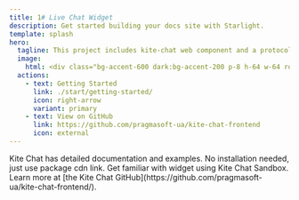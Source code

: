 ```yaml
---
title: 1# Live Chat Widget
description: Get started building your docs site with Starlight.
template: splash
hero:
  tagline: This project includes kite-chat web component and a protocol driver to communicate with the chat backend.
  image:
    html: <div class="bg-accent-600 dark:bg-accent-200 p-8 h-64 w-64 rounded-full p-2 text-white shadow"><svg xmlns="http://www.w3.org/2000/svg" fill="none" viewBox="0 0 24 24" stroke-width="1.5" stroke="currentColor"><path stroke-linecap="round" stroke-linejoin="round" d="M7.5 8.25h9m-9 3H12m-9.75 1.51c0 1.6 1.123 2.994 2.707 3.227 1.129.166 2.27.293 3.423.379.35.026.67.21.865.501L12 21l2.755-4.133a1.14 1.14 0 01.865-.501 48.172 48.172 0 003.423-.379c1.584-.233 2.707-1.626 2.707-3.228V6.741c0-1.602-1.123-2.995-2.707-3.228A48.394 48.394 0 0012 3c-2.392 0-4.744.175-7.043.513C3.373 3.746 2.25 5.14 2.25 6.741v6.018z"/></svg></div>
  actions:
    - text: Getting Started
      link: ./start/getting-started/
      icon: right-arrow
      variant: primary
    - text: View on GitHub
      link: https://github.com/pragmasoft-ua/kite-chat-frontend
      icon: external
---
```



<CardGrid stagger>
	<Card title="Documentation" icon="pencil">
		Kite Chat has detailed documentation and examples.
	</Card>
	<Card title="Easy Setup" icon="puzzle">
		No installation needed, just use package cdn link.
	</Card>
	<Card title="Live Demo" icon="rocket">
		Get familiar with widget using Kite Chat Sandbox.
	</Card>
	<Card title="Open source" icon="github">
		Learn more at [the Kite Chat GitHub](https://github.com/pragmasoft-ua/kite-chat-frontend/).
	</Card>
</CardGrid>